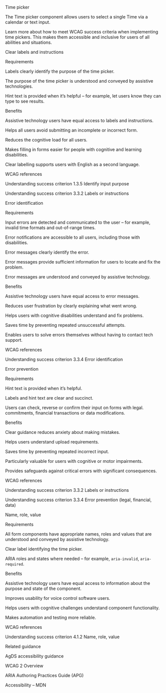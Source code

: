 Time picker 

The Time picker component allows users to select a single Time via a calendar or text input. 

 

Learn more about how to meet WCAG success criteria when implementing time pickers. This makes them accessible and inclusive for users of all abilities and situations. 

 

Clear labels and instructions 

Requirements 

Labels clearly identify the purpose of the time picker. 

The purpose of the time picker is understood and conveyed by assistive technologies. 

Hint text is provided when it’s helpful – for example, let users know they can type to see results. 

 

Benefits 

Assistive technology users have equal access to labels and instructions. 

Helps all users avoid submitting an incomplete or incorrect form. 

Reduces the cognitive load for all users. 

Makes filling in forms easier for people with cognitive and learning disabilities. 

Clear labelling supports users with English as a second language. 

 

WCAG references 

Understanding success criterion 1.3.5 Identify input purpose 

Understanding success criterion 3.3.2 Labels or instructions 

 

Error identification 

Requirements 

Input errors are detected and communicated to the user – for example, invalid time formats and out-of-range times. 

Error notifications are accessible to all users, including those with disabilities. 

Error messages clearly identify the error. 

Error messages provide sufficient information for users to locate and fix the problem. 

Error messages are understood and conveyed by assistive technology. 

 

Benefits 

Assistive technology users have equal access to error messages. 

Reduces user frustration by clearly explaining what went wrong. 

Helps users with cognitive disabilities understand and fix problems. 

Saves time by preventing repeated unsuccessful attempts. 

Enables users to solve errors themselves without having to contact tech support. 

 

WCAG references 

Understanding success criterion 3.3.4 Error identification 

 

Error prevention 

Requirements 

Hint text is provided when it’s helpful. 

Labels and hint text are clear and succinct. 

Users can check, reverse or confirm their input on forms with legal. commitments, financial transactions or data modifications. 

 

Benefits 

Clear guidance reduces anxiety about making mistakes. 

Helps users understand upload requirements. 

Saves time by preventing repeated incorrect input. 

Particularly valuable for users with cognitive or motor impairments. 

Provides safeguards against critical errors with significant consequences. 

 

WCAG references 

Understanding success criterion 3.3.2 Labels or instructions 

Understanding success criterion 3.3.4 Error prevention (legal, financial, data) 

 

Name, role, value 

Requirements 

All form components have appropriate names, roles and values that are understood and conveyed by assistive technology. 

Clear label identifying the time picker. 

ARIA roles and states where needed – for example, `aria-invalid`, `aria-required`. 

 

Benefits 

Assistive technology users have equal access to information about the purpose and state of the component. 

Improves usability for voice control software users. 

Helps users with cognitive challenges understand component functionality. 

Makes automation and testing more reliable. 

 

WCAG references 

Understanding success criterion 4.1.2 Name, role, value 

 

Related guidance 

AgDS accessibility guidance 

WCAG 2 Overview 

ARIA Authoring Practices Guide (APG) 

Accessibility – MDN 

 